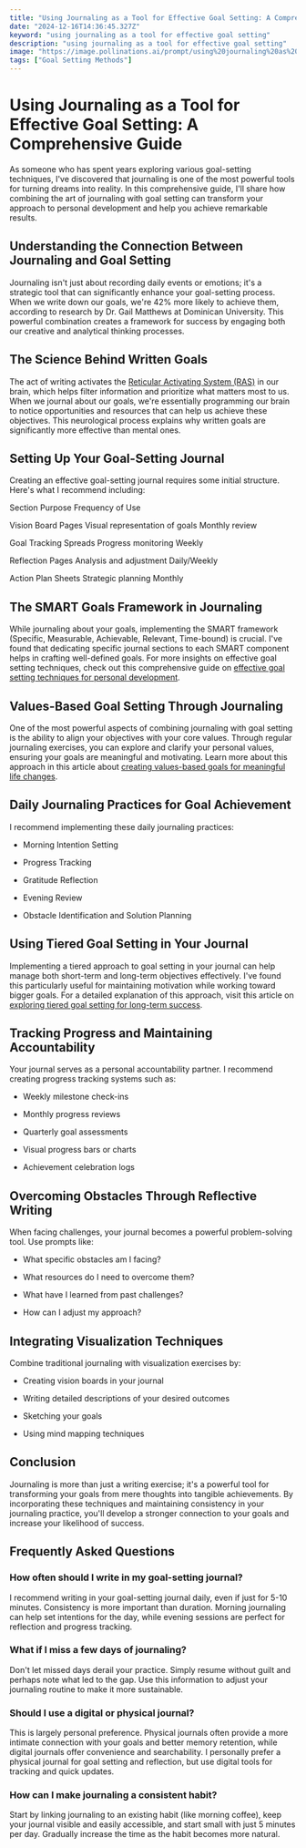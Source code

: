 ```yaml
---
title: "Using Journaling as a Tool for Effective Goal Setting: A Comprehensive Guide"
date: "2024-12-16T14:36:45.327Z"
keyword: "using journaling as a tool for effective goal setting"
description: "using journaling as a tool for effective goal setting"
image: "https://image.pollinations.ai/prompt/using%20journaling%20as%20a%20tool%20for%20effective%20goal%20setting%2C%20realistic%20photo%2C%20high%20quality%2C%204k?width=1024&height=1024&nologo=true"
tags: ["Goal Setting Methods"]
---
```


# Using Journaling as a Tool for Effective Goal Setting: A Comprehensive Guide


As someone who has spent years exploring various goal-setting techniques, I've discovered that journaling is one of the most powerful tools for turning dreams into reality. In this comprehensive guide, I'll share how combining the art of journaling with goal setting can transform your approach to personal development and help you achieve remarkable results.



## Understanding the Connection Between Journaling and Goal Setting


Journaling isn't just about recording daily events or emotions; it's a strategic tool that can significantly enhance your goal-setting process. When we write down our goals, we're 42% more likely to achieve them, according to research by Dr. Gail Matthews at Dominican University. This powerful combination creates a framework for success by engaging both our creative and analytical thinking processes.



## The Science Behind Written Goals


The act of writing activates the [Reticular Activating System (RAS)](https://www.sciencedirect.com/science/article/abs/pii/S0028393218304561) in our brain, which helps filter information and prioritize what matters most to us. When we journal about our goals, we're essentially programming our brain to notice opportunities and resources that can help us achieve these objectives. This neurological process explains why written goals are significantly more effective than mental ones.



## Setting Up Your Goal-Setting Journal


Creating an effective goal-setting journal requires some initial structure. Here's what I recommend including:





Section
Purpose
Frequency of Use


Vision Board Pages
Visual representation of goals
Monthly review


Goal Tracking Spreads
Progress monitoring
Weekly


Reflection Pages
Analysis and adjustment
Daily/Weekly


Action Plan Sheets
Strategic planning
Monthly





## The SMART Goals Framework in Journaling


While journaling about your goals, implementing the SMART framework (Specific, Measurable, Achievable, Relevant, Time-bound) is crucial. I've found that dedicating specific journal sections to each SMART component helps in crafting well-defined goals. For more insights on effective goal setting techniques, check out this comprehensive guide on [effective goal setting techniques for personal development](https://productivityprospect.com/blog/effective-goal-setting-techniques-for-personal-development/).



## Values-Based Goal Setting Through Journaling


One of the most powerful aspects of combining journaling with goal setting is the ability to align your objectives with your core values. Through regular journaling exercises, you can explore and clarify your personal values, ensuring your goals are meaningful and motivating. Learn more about this approach in this article about [creating values-based goals for meaningful life changes](https://productivityprospect.com/blog/creating-values-based-goals-for-meaningful-life-changes/).



## Daily Journaling Practices for Goal Achievement


I recommend implementing these daily journaling practices:



- Morning Intention Setting

- Progress Tracking

- Gratitude Reflection

- Evening Review

- Obstacle Identification and Solution Planning



## Using Tiered Goal Setting in Your Journal


Implementing a tiered approach to goal setting in your journal can help manage both short-term and long-term objectives effectively. I've found this particularly useful for maintaining motivation while working toward bigger goals. For a detailed explanation of this approach, visit this article on [exploring tiered goal setting for long-term success](https://productivityprospect.com/blog/exploring-tiered-goal-setting-for-long-term-success/).



## Tracking Progress and Maintaining Accountability


Your journal serves as a personal accountability partner. I recommend creating progress tracking systems such as:



- Weekly milestone check-ins

- Monthly progress reviews

- Quarterly goal assessments

- Visual progress bars or charts

- Achievement celebration logs



## Overcoming Obstacles Through Reflective Writing


When facing challenges, your journal becomes a powerful problem-solving tool. Use prompts like:



- What specific obstacles am I facing?

- What resources do I need to overcome them?

- What have I learned from past challenges?

- How can I adjust my approach?



## Integrating Visualization Techniques


Combine traditional journaling with visualization exercises by:



- Creating vision boards in your journal

- Writing detailed descriptions of your desired outcomes

- Sketching your goals

- Using mind mapping techniques



## Conclusion


Journaling is more than just a writing exercise; it's a powerful tool for transforming your goals from mere thoughts into tangible achievements. By incorporating these techniques and maintaining consistency in your journaling practice, you'll develop a stronger connection to your goals and increase your likelihood of success.



## Frequently Asked Questions


### How often should I write in my goal-setting journal?

I recommend writing in your goal-setting journal daily, even if just for 5-10 minutes. Consistency is more important than duration. Morning journaling can help set intentions for the day, while evening sessions are perfect for reflection and progress tracking.



### What if I miss a few days of journaling?

Don't let missed days derail your practice. Simply resume without guilt and perhaps note what led to the gap. Use this information to adjust your journaling routine to make it more sustainable.



### Should I use a digital or physical journal?

This is largely personal preference. Physical journals often provide a more intimate connection with your goals and better memory retention, while digital journals offer convenience and searchability. I personally prefer a physical journal for goal setting and reflection, but use digital tools for tracking and quick updates.



### How can I make journaling a consistent habit?

Start by linking journaling to an existing habit (like morning coffee), keep your journal visible and easily accessible, and start small with just 5 minutes per day. Gradually increase the time as the habit becomes more natural.

